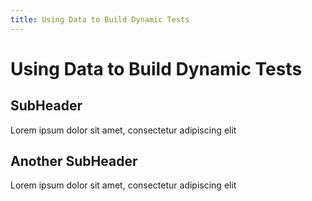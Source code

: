 ```yaml
---
title: Using Data to Build Dynamic Tests
---
```

# Using Data to Build Dynamic Tests

## SubHeader
Lorem ipsum dolor sit amet, consectetur adipiscing elit

## Another SubHeader
Lorem ipsum dolor sit amet, consectetur adipiscing elit